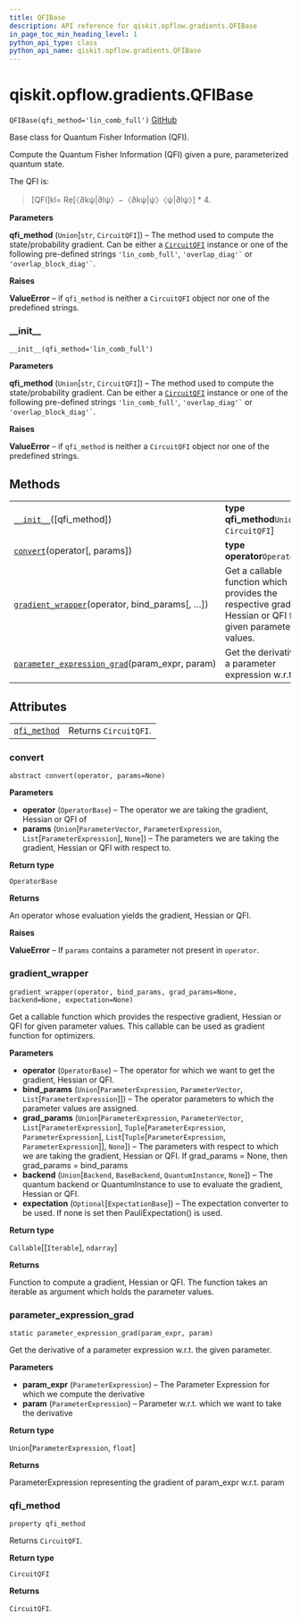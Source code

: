 ```yaml
---
title: QFIBase
description: API reference for qiskit.opflow.gradients.QFIBase
in_page_toc_min_heading_level: 1
python_api_type: class
python_api_name: qiskit.opflow.gradients.QFIBase
---
```


# qiskit.opflow\.gradients.QFIBase

<span id="qiskit.opflow.gradients.QFIBase" />

`QFIBase(qfi_method='lin_comb_full')` [GitHub](https://github.com/qiskit/qiskit/tree/stable/0.18/qiskit/opflow/gradients/qfi_base.py "view source code")

Base class for Quantum Fisher Information (QFI).

Compute the Quantum Fisher Information (QFI) given a pure, parameterized quantum state.

The QFI is:

> \[QFI]kl= Re\[〈∂kψ|∂lψ〉−〈∂kψ|ψ〉〈ψ|∂lψ〉] \* 4.

**Parameters**

**qfi\_method** (`Union`\[`str`, `CircuitQFI`]) – The method used to compute the state/probability gradient. Can be either a [`CircuitQFI`](qiskit.opflow.gradients.CircuitQFI "qiskit.opflow.gradients.CircuitQFI") instance or one of the following pre-defined strings `'lin_comb_full'`, `` 'overlap_diag'` `` or `` 'overlap_block_diag'` ``.

**Raises**

**ValueError** – if `qfi_method` is neither a `CircuitQFI` object nor one of the predefined strings.

### \_\_init\_\_

<span id="qiskit.opflow.gradients.QFIBase.__init__" />

`__init__(qfi_method='lin_comb_full')`

**Parameters**

**qfi\_method** (`Union`\[`str`, `CircuitQFI`]) – The method used to compute the state/probability gradient. Can be either a [`CircuitQFI`](qiskit.opflow.gradients.CircuitQFI "qiskit.opflow.gradients.CircuitQFI") instance or one of the following pre-defined strings `'lin_comb_full'`, `` 'overlap_diag'` `` or `` 'overlap_block_diag'` ``.

**Raises**

**ValueError** – if `qfi_method` is neither a `CircuitQFI` object nor one of the predefined strings.

## Methods

|                                                                                                                                                                           |                                                                                                            |
| ------------------------------------------------------------------------------------------------------------------------------------------------------------------------- | ---------------------------------------------------------------------------------------------------------- |
| [`__init__`](#qiskit.opflow.gradients.QFIBase.__init__ "qiskit.opflow.gradients.QFIBase.__init__")(\[qfi\_method])                                                        | **type qfi\_method**`Union`\[`str`, `CircuitQFI`]                                                          |
| [`convert`](#qiskit.opflow.gradients.QFIBase.convert "qiskit.opflow.gradients.QFIBase.convert")(operator\[, params])                                                      | **type operator**`OperatorBase`                                                                            |
| [`gradient_wrapper`](#qiskit.opflow.gradients.QFIBase.gradient_wrapper "qiskit.opflow.gradients.QFIBase.gradient_wrapper")(operator, bind\_params\[, …])                  | Get a callable function which provides the respective gradient, Hessian or QFI for given parameter values. |
| [`parameter_expression_grad`](#qiskit.opflow.gradients.QFIBase.parameter_expression_grad "qiskit.opflow.gradients.QFIBase.parameter_expression_grad")(param\_expr, param) | Get the derivative of a parameter expression w\.r.t.                                                       |

## Attributes

|                                                                                                          |                       |
| -------------------------------------------------------------------------------------------------------- | --------------------- |
| [`qfi_method`](#qiskit.opflow.gradients.QFIBase.qfi_method "qiskit.opflow.gradients.QFIBase.qfi_method") | Returns `CircuitQFI`. |

### convert

<span id="qiskit.opflow.gradients.QFIBase.convert" />

`abstract convert(operator, params=None)`

**Parameters**

*   **operator** (`OperatorBase`) – The operator we are taking the gradient, Hessian or QFI of
*   **params** (`Union`\[`ParameterVector`, `ParameterExpression`, `List`\[`ParameterExpression`], `None`]) – The parameters we are taking the gradient, Hessian or QFI with respect to.

**Return type**

`OperatorBase`

**Returns**

An operator whose evaluation yields the gradient, Hessian or QFI.

**Raises**

**ValueError** – If `params` contains a parameter not present in `operator`.

### gradient\_wrapper

<span id="qiskit.opflow.gradients.QFIBase.gradient_wrapper" />

`gradient_wrapper(operator, bind_params, grad_params=None, backend=None, expectation=None)`

Get a callable function which provides the respective gradient, Hessian or QFI for given parameter values. This callable can be used as gradient function for optimizers.

**Parameters**

*   **operator** (`OperatorBase`) – The operator for which we want to get the gradient, Hessian or QFI.
*   **bind\_params** (`Union`\[`ParameterExpression`, `ParameterVector`, `List`\[`ParameterExpression`]]) – The operator parameters to which the parameter values are assigned.
*   **grad\_params** (`Union`\[`ParameterExpression`, `ParameterVector`, `List`\[`ParameterExpression`], `Tuple`\[`ParameterExpression`, `ParameterExpression`], `List`\[`Tuple`\[`ParameterExpression`, `ParameterExpression`]], `None`]) – The parameters with respect to which we are taking the gradient, Hessian or QFI. If grad\_params = None, then grad\_params = bind\_params
*   **backend** (`Union`\[`Backend`, `BaseBackend`, `QuantumInstance`, `None`]) – The quantum backend or QuantumInstance to use to evaluate the gradient, Hessian or QFI.
*   **expectation** (`Optional`\[`ExpectationBase`]) – The expectation converter to be used. If none is set then PauliExpectation() is used.

**Return type**

`Callable`\[\[`Iterable`], `ndarray`]

**Returns**

Function to compute a gradient, Hessian or QFI. The function takes an iterable as argument which holds the parameter values.

### parameter\_expression\_grad

<span id="qiskit.opflow.gradients.QFIBase.parameter_expression_grad" />

`static parameter_expression_grad(param_expr, param)`

Get the derivative of a parameter expression w\.r.t. the given parameter.

**Parameters**

*   **param\_expr** (`ParameterExpression`) – The Parameter Expression for which we compute the derivative
*   **param** (`ParameterExpression`) – Parameter w\.r.t. which we want to take the derivative

**Return type**

`Union`\[`ParameterExpression`, `float`]

**Returns**

ParameterExpression representing the gradient of param\_expr w\.r.t. param

### qfi\_method

<span id="qiskit.opflow.gradients.QFIBase.qfi_method" />

`property qfi_method`

Returns `CircuitQFI`.

**Return type**

`CircuitQFI`

**Returns**

`CircuitQFI`.

